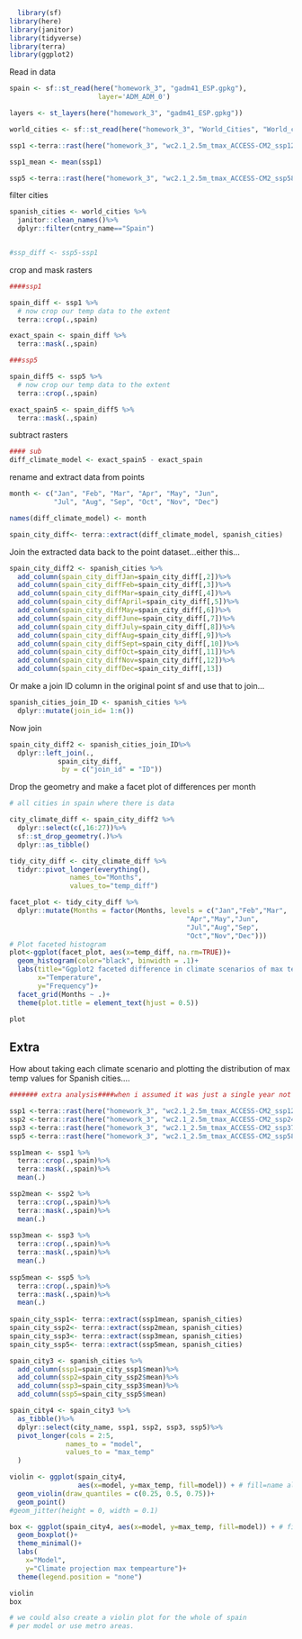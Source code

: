 ```r
  library(sf)
library(here)
library(janitor)
library(tidyverse)
library(terra)
library(ggplot2)

```

Read in data

```r
spain <- sf::st_read(here("homework_3", "gadm41_ESP.gpkg"),
                      layer='ADM_ADM_0')

layers <- st_layers(here("homework_3", "gadm41_ESP.gpkg"))

world_cities <- sf::st_read(here("homework_3", "World_Cities", "World_cities.shp"))

ssp1 <-terra::rast(here("homework_3", "wc2.1_2.5m_tmax_ACCESS-CM2_ssp126_2021-2040.tif"))

ssp1_mean <- mean(ssp1)

ssp5 <-terra::rast(here("homework_3", "wc2.1_2.5m_tmax_ACCESS-CM2_ssp585_2021-2040.tif"))

```

filter cities

```r

spanish_cities <- world_cities %>%
  janitor::clean_names()%>%
  dplyr::filter(cntry_name=="Spain")


#ssp_diff <- ssp5-ssp1
```


crop and mask rasters

```r
####ssp1

spain_diff <- ssp1 %>%
  # now crop our temp data to the extent
  terra::crop(.,spain)

exact_spain <- spain_diff %>%
  terra::mask(.,spain)

###ssp5

spain_diff5 <- ssp5 %>%
  # now crop our temp data to the extent
  terra::crop(.,spain)

exact_spain5 <- spain_diff5 %>%
  terra::mask(.,spain)

```

subtract rasters

```r

#### sub
diff_climate_model <- exact_spain5 - exact_spain 
```

rename and extract data from points

```r
month <- c("Jan", "Feb", "Mar", "Apr", "May", "Jun", 
           "Jul", "Aug", "Sep", "Oct", "Nov", "Dec")

names(diff_climate_model) <- month

spain_city_diff<- terra::extract(diff_climate_model, spanish_cities)

```


Join the extracted data back to the point dataset...either this...

```r
spain_city_diff2 <- spanish_cities %>% 
  add_column(spain_city_diffJan=spain_city_diff[,2])%>%
  add_column(spain_city_diffFeb=spain_city_diff[,3])%>%
  add_column(spain_city_diffMar=spain_city_diff[,4])%>%
  add_column(spain_city_diffApril=spain_city_diff[,5])%>%
  add_column(spain_city_diffMay=spain_city_diff[,6])%>%
  add_column(spain_city_diffJune=spain_city_diff[,7])%>%
  add_column(spain_city_diffJuly=spain_city_diff[,8])%>%
  add_column(spain_city_diffAug=spain_city_diff[,9])%>%
  add_column(spain_city_diffSept=spain_city_diff[,10])%>%
  add_column(spain_city_diffOct=spain_city_diff[,11])%>%
  add_column(spain_city_diffNov=spain_city_diff[,12])%>%
  add_column(spain_city_diffDec=spain_city_diff[,13])

```

Or make a join ID column in the original point sf and use that to join...

```r

spanish_cities_join_ID <- spanish_cities %>%
  dplyr::mutate(join_id= 1:n())
```

Now join

```r

spain_city_diff2 <- spanish_cities_join_ID%>%
  dplyr::left_join(.,
            spain_city_diff,
             by = c("join_id" = "ID"))

```

Drop the geometry and make a facet plot of differences per month

```r
# all cities in spain where there is data

city_climate_diff <- spain_city_diff2 %>%
  dplyr::select(c(,16:27))%>%
  sf::st_drop_geometry(.)%>%
  dplyr::as_tibble()

tidy_city_diff <- city_climate_diff %>%
  tidyr::pivot_longer(everything(), 
               names_to="Months", 
               values_to="temp_diff")

facet_plot <- tidy_city_diff %>%
  dplyr::mutate(Months = factor(Months, levels = c("Jan","Feb","Mar",
                                            "Apr","May","Jun",
                                            "Jul","Aug","Sep",
                                            "Oct","Nov","Dec")))
# Plot faceted histogram
plot<-ggplot(facet_plot, aes(x=temp_diff, na.rm=TRUE))+
  geom_histogram(color="black", binwidth = .1)+
  labs(title="Ggplot2 faceted difference in climate scenarios of max temp", 
       x="Temperature",
       y="Frequency")+
  facet_grid(Months ~ .)+
  theme(plot.title = element_text(hjust = 0.5))

plot

```


## Extra

How about taking each climate scenario and plotting the distribution of max temp values for Spanish cities....

```r

####### extra analysis####when i assumed it was just a single year not months

ssp1 <-terra::rast(here("homework_3", "wc2.1_2.5m_tmax_ACCESS-CM2_ssp126_2021-2040.tif"))
ssp2 <-terra::rast(here("homework_3", "wc2.1_2.5m_tmax_ACCESS-CM2_ssp245_2021-2040.tif"))
ssp3 <-terra::rast(here("homework_3", "wc2.1_2.5m_tmax_ACCESS-CM2_ssp370_2021-2040.tif"))
ssp5 <-terra::rast(here("homework_3", "wc2.1_2.5m_tmax_ACCESS-CM2_ssp585_2021-2040.tif"))

ssp1mean <- ssp1 %>%
  terra::crop(.,spain)%>%
  terra::mask(.,spain)%>%
  mean(.)

ssp2mean <- ssp2 %>%
  terra::crop(.,spain)%>%
  terra::mask(.,spain)%>%
  mean(.)
  
ssp3mean <- ssp3 %>%
  terra::crop(.,spain)%>%
  terra::mask(.,spain)%>%
  mean(.)
  
ssp5mean <- ssp5 %>%
  terra::crop(.,spain)%>%
  terra::mask(.,spain)%>%
  mean(.)
  
spain_city_ssp1<- terra::extract(ssp1mean, spanish_cities)
spain_city_ssp2<- terra::extract(ssp2mean, spanish_cities)
spain_city_ssp3<- terra::extract(ssp3mean, spanish_cities)
spain_city_ssp5<- terra::extract(ssp5mean, spanish_cities)

spain_city3 <- spanish_cities %>% 
  add_column(ssp1=spain_city_ssp1$mean)%>%
  add_column(ssp2=spain_city_ssp2$mean)%>%
  add_column(ssp3=spain_city_ssp3$mean)%>%
  add_column(ssp5=spain_city_ssp5$mean)

spain_city4 <- spain_city3 %>%
  as_tibble()%>%
  dplyr::select(city_name, ssp1, ssp2, ssp3, ssp5)%>%
  pivot_longer(cols = 2:5,
              names_to = "model",
              values_to = "max_temp"
  )

violin <- ggplot(spain_city4, 
                 aes(x=model, y=max_temp, fill=model)) + # fill=name allow to automatically dedicate a color for each group
  geom_violin(draw_quantiles = c(0.25, 0.5, 0.75))+
  geom_point()
#geom_jitter(height = 0, width = 0.1)

box <- ggplot(spain_city4, aes(x=model, y=max_temp, fill=model)) + # fill=name allow to automatically dedicate a color for each group
  geom_boxplot()+
  theme_minimal()+
  labs(
    x="Model", 
    y="Climate projection max tempearture")+
  theme(legend.position = "none")

violin
box

# we could also create a violin plot for the whole of spain
# per model or use metro areas. 
```

